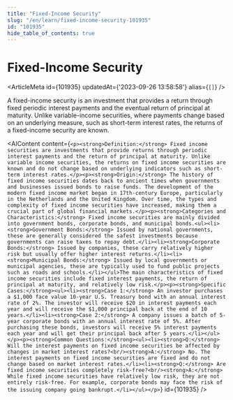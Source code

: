 ```yaml
---
title: "Fixed-Income Security"
slug: "/en/learn/fixed-income-security-101935"
id: "101935"
hide_table_of_contents: true
---
```



# Fixed-Income Security

<ArticleMeta id={101935} updatedAt={'2023-09-26 13:58:58'} alias={`[]`} />
<div className='border-solid border-b border-t-0 my-4 border-[var(--ifm-color-gray-300)]' />

A fixed-income security is an investment that provides a return through fixed periodic interest payments and the eventual return of principal at maturity. Unlike variable-income securities, where payments change based on an underlying measure, such as short-term interest rates, the returns of a fixed-income security are known.

<AIContent content={`<p><strong>Definition:</strong> Fixed income securities are investments that provide returns through periodic interest payments and the return of principal at maturity. Unlike variable income securities, the returns on fixed income securities are known and do not change based on underlying indicators such as short-term interest rates.</p><p><strong>Origin:</strong> The history of fixed income securities dates back to ancient times when governments and businesses issued bonds to raise funds. The development of the modern fixed income market began in 17th-century Europe, particularly in the Netherlands and the United Kingdom. Over time, the types and complexity of fixed income securities have increased, making them a crucial part of global financial markets.</p><p><strong>Categories and Characteristics:</strong> Fixed income securities are mainly divided into government bonds, corporate bonds, and municipal bonds.<ul><li><strong>Government Bonds:</strong> Issued by national governments, these are generally considered the safest investments because governments can raise taxes to repay debt.</li><li><strong>Corporate Bonds:</strong> Issued by companies, these carry relatively higher risk but usually offer higher interest returns.</li><li><strong>Municipal Bonds:</strong> Issued by local governments or municipal agencies, these are typically used to fund public projects such as roads and schools.</li></ul>The main characteristics of fixed income securities include fixed interest payments, the return of principal at maturity, and relatively low risk.</p><p><strong>Specific Cases:</strong><ul><li><strong>Case 1:</strong> An investor purchases a $1,000 face value 10-year U.S. Treasury bond with an annual interest rate of 2%. The investor will receive $20 in interest payments each year and will receive the $1,000 principal back at the end of 10 years.</li><li><strong>Case 2:</strong> A company issues a batch of 5-year corporate bonds with an annual interest rate of 5%. After purchasing these bonds, investors will receive 5% interest payments each year and will get their principal back after 5 years.</li></ul></p><p><strong>Common Questions:</strong><ul><li><strong>Q:</strong> Will the interest payments on fixed income securities be affected by changes in market interest rates?<br/><strong>A:</strong> No. The interest payments on fixed income securities are fixed and do not change based on market interest rates.</li><li><strong>Q:</strong> Are fixed income securities completely risk-free?<br/><strong>A:</strong> While fixed income securities have relatively low risk, they are not entirely risk-free. For example, corporate bonds may face the risk of the issuing company going bankrupt.</li></ul></p>`} id={101935} />
